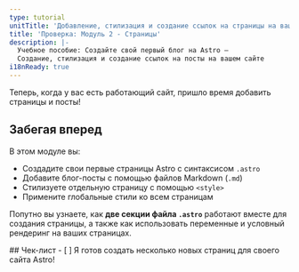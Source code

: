 ```yaml
---
type: tutorial
unitTitle: 'Добавление, стилизация и создание ссылок на страницы на вашем сайте'
title: 'Проверка: Модуль 2 - Страницы'
description: |-
  Учебное пособие: Создайте свой первый блог на Astro —
  Создание, стилизация и создание ссылок на посты на вашем сайте
i18nReady: true
---
```



Теперь, когда у вас есть работающий сайт, пришло время добавить страницы и посты!

## Забегая вперед

В этом модуле вы:
- Создадите свои первые страницы Astro с синтаксисом `.astro`
- Добавите блог-посты с помощью файлов Markdown (`.md`)
- Стилизуете отдельную страницу с помощью `<style>`
- Примените глобальные стили ко всем страницам

 Попутно вы узнаете, как **две секции файла `.astro`** работают вместе для создания страницы, а также как использовать переменные и условный рендеринг на ваших страницах.

<Box icon="check-list">
## Чек-лист

<Checklist>
- [ ] Я готов создать несколько новых страниц для своего сайта Astro!
</Checklist>
</Box>